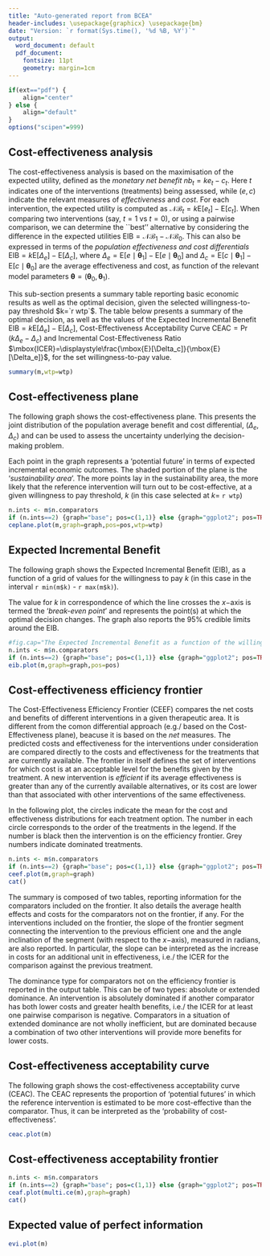 ```yaml
---
title: "Auto-generated report from BCEA"
header-includes: \usepackage{graphicx} \usepackage{bm}
date: "Version: `r format(Sys.time(), '%d %B, %Y')`"
output:
  word_document: default
  pdf_document:
    fontsize: 11pt
    geometry: margin=1cm
---
```


```r
if(ext=="pdf") {
    align="center"
} else {
    align="default"
}
options("scipen"=999)
```

## Cost-effectiveness analysis 
The cost-effectiveness analysis is based on the maximisation of the expected utility, defined as the _monetary net benefit_ $nb_t=ke_t-c_t$. Here $t$ indicates one of the interventions (treatments) being assessed, while $(e,c)$ indicate the relevant measures of _effectiveness_ and _cost_. For each intervention, the expected utility is computed as $\mathcal{NB}_t=k\mbox{E}[e_t]-\mbox{E}[c_t]$. When comparing two interventions (say, $t=1$ vs $t=0$), or using a pairwise comparison, we can determine the ``best'' alternative by considering the difference in the expected utilities $\mbox{EIB}=\mathcal{NB}_1-\mathcal{NB}_0$. This can also be expressed in terms of the _population effectiveness and cost differentials_  $\mbox{EIB}=k\mbox{E}[\Delta_e]-\mbox{E}[\Delta_c]$, where $\Delta_e=\mbox{E}[e\mid\bm\theta_1]-\mbox{E}[e\mid\bm\theta_0]$ and $\Delta_c=\mbox{E}[c\mid\bm\theta_1]-\mbox{E}[c\mid\bm\theta_0]$ are the average effectiveness and cost, as function of the relevant model parameters $\bm\theta=(\bm\theta_0,\bm\theta_1)$.

This sub-section presents a summary table reporting basic economic results as well as the optimal decision, given the selected willingness-to-pay threshold $k=`r wtp`$. The table below presents a summary of the optimal decision, as well as the values of the Expected Incremental Benefit $\mbox{EIB}=k\mbox{E}[\Delta_e]-\mbox{E}[\Delta_c]$, Cost-Effectiveness Acceptability Curve $\mbox{CEAC}=\Pr(k\Delta_e-\Delta_c)$ and Incremental Cost-Effectiveness Ratio $\mbox{ICER}=\displaystyle\frac{\mbox{E}[\Delta_c]}{\mbox{E}[\Delta_e]}$, for the set willingness-to-pay value.

```r
summary(m,wtp=wtp)
```

## Cost-effectiveness plane
The following graph shows the cost-effectiveness plane. This presents the joint distribution of the population average benefit and cost differential, $(\Delta_e,\Delta_c)$ and can be used to assess the uncertainty underlying the decision-making problem. 

Each point in the graph represents a 'potential future' in terms of expected incremental economic outcomes. The shaded portion of the plane is the '_sustainability area_'. The more points lay in the sustainability area, the more likely that the reference intervention will turn out to be cost-effective, at a given willingness to pay threshold, $k$ (in this case selected at $k=$ `r wtp`)

```r
n.ints <- m$n.comparators
if (n.ints==2) {graph="base"; pos=c(1,1)} else {graph="ggplot2"; pos=TRUE}
ceplane.plot(m,graph=graph,pos=pos,wtp=wtp)
```

## Expected Incremental Benefit
The following graph shows the Expected Incremental Benefit (EIB), as a function of a grid of values for the willingness to pay $k$ (in this case in the interval `r min(m$k)` - `r max(m$k)`). 

The value for $k$ in correspondence of which the line crosses the $x-$axis is termed the '_break-even point_' and represents the point(s) at which the optimal decision changes. The graph also reports the 95% credible limits around the EIB.


```r
#fig.cap="The Expected Incremental Benefit as a function of the willingness-to-pay",
n.ints <- m$n.comparators
if (n.ints==2) {graph="base"; pos=c(1,1)} else {graph="ggplot2"; pos=TRUE}
eib.plot(m,graph=graph,pos=pos)
```

## Cost-effectiveness efficiency frontier
The Cost-Effectiveness Efficiency Frontier (CEEF) compares the net costs and benefits of different interventions in a given therapeutic area. It is different from the comon differential approach (e.g./ based on the Cost-Effectiveness plane), beacuse it is based on the _net_ measures. The predicted costs and effectiveness for the interventions under consideration are compared directly to the costs and effectiveness for the treatments that are currently available. The frontier in itself defines the set of interventions for which cost is at an acceptable level for the benefits given by the treatment. A new intervention is _efficient_ if its average effectiveness is greater than any of the currently available alternatives, or its cost are lower than that associated with other interventions of the same effectiveness.

In the following plot, the circles indicate the mean for the cost and effectiveness distributions for each treatment option. The number in each circle corresponds to the order of the treatments in the legend. If the number is black then the intervention is on the efficiency frontier. Grey numbers indicate dominated treatments. 

```r
n.ints <- m$n.comparators
if (n.ints==2) {graph="base"; pos=c(1,1)} else {graph="ggplot2"; pos=TRUE}
ceef.plot(m,graph=graph)
cat()
```

The summary is composed of two tables, reporting information for the comparators included on the frontier. It also details the average health effects and costs for the comparators not on the frontier, if any. For the interventions included on the frontier, the slope of the frontier segment connecting the intervention to the previous efficient one and the angle inclination of the segment (with respect to the $x-$axis), measured in radians, are also reported. In particular, the slope can be interpreted as the increase in costs for an additional unit in effectiveness, i.e./ the ICER for the comparison against the previous treatment. 

The dominance type for comparators not on the efficiency frontier is reported in the output table. This can be of two types: absolute or extended dominance. An intervention is absolutely dominated if another comparator has both lower costs and greater health benefits, i.e./ the ICER for at least one pairwise comparison is negative. Comparators in a situation of extended dominance are not wholly inefficient, but are dominated because a combination of two other interventions will provide more benefits for lower costs. 

## Cost-effectiveness acceptability curve
The following graph shows the cost-effectiveness acceptability curve (CEAC). The CEAC represents the proportion of 'potential futures' in which the reference intervention is estimated to be more cost-effective than the comparator. Thus, it can be interpreted as the 'probability of cost-effectiveness'. 


```r
ceac.plot(m)
```


## Cost-effectiveness acceptability frontier

```r
n.ints <- m$n.comparators
if (n.ints==2) {graph="base"; pos=c(1,1)} else {graph="ggplot2"; pos=TRUE}
ceaf.plot(multi.ce(m),graph=graph)
cat()
```

## Expected value of perfect information

```r
evi.plot(m)
```
